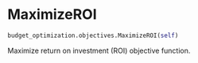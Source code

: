 # MaximizeROI { #prophetverse.budget_optimization.objectives.MaximizeROI }

```python
budget_optimization.objectives.MaximizeROI(self)
```

Maximize return on investment (ROI) objective function.